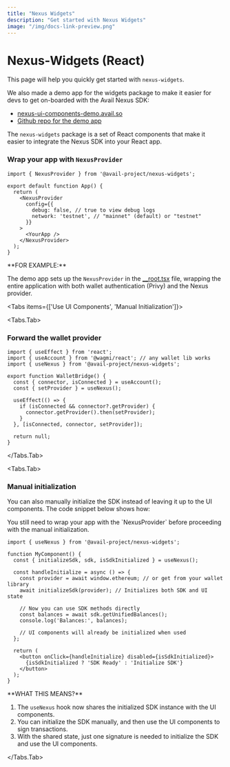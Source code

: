 ```yaml
---
title: "Nexus Widgets"
description: "Get started with Nexus Widgets"
image: "/img/docs-link-preview.png"
---
```



# Nexus-Widgets (React)

This page will help you quickly get started with `nexus-widgets`.

<Callout type="info">
We also made a demo app for the widgets package to make it easier for devs to get on-boarded with the Avail Nexus SDK:

- [nexus-ui-components-demo.avail.so](https://nexus-ui-components-demo.avail.so/)
- [Github repo for the demo app](https://github.com/availproject/nexus-ui-components-demo)
</Callout>

The `nexus-widgets` package is a set of React components that make it easier to integrate the Nexus SDK into your React app.

<Steps>

### Wrap your app with `NexusProvider`

```tsx showLineNumbers filename="root-of-your-app.tsx"
import { NexusProvider } from '@avail-project/nexus-widgets';

export default function App() {
  return (
    <NexusProvider
      config={{
        debug: false, // true to view debug logs
        network: 'testnet', // "mainnet" (default) or "testnet"
      }}
    >
      <YourApp />
    </NexusProvider>
  );
}
```

<Callout type="info">
**FOR EXAMPLE:**<br/>

The demo app sets up the `NexusProvider` in the [__root.tsx](https://github.com/availproject/nexus-ui-components-demo/blob/main/src/routes/__root.tsx#L50) file, 
wrapping the entire application with both wallet authentication (Privy) and the Nexus provider.
</Callout>

<Tabs items={['Use UI Components', 'Manual Initialization']}>

<Tabs.Tab>

### Forward the wallet provider

```tsx showLineNumbers filename="wallet-provider.tsx"
import { useEffect } from 'react';
import { useAccount } from '@wagmi/react'; // any wallet lib works
import { useNexus } from '@avail-project/nexus-widgets';

export function WalletBridge() {
  const { connector, isConnected } = useAccount();
  const { setProvider } = useNexus();

  useEffect(() => {
    if (isConnected && connector?.getProvider) {
      connector.getProvider().then(setProvider);
    }
  }, [isConnected, connector, setProvider]);

  return null;
}
```

</Tabs.Tab>

<Tabs.Tab>

### Manual initialization

You can also manually initialize the SDK instead of leaving it up to the UI components.
The code snippet below shows how:

<Callout>
You still need to wrap your app with the `NexusProvider` before proceeding with the manual initialization.
</Callout>

```tsx showLineNumbers filename="App.tsx"
import { useNexus } from '@avail-project/nexus-widgets';

function MyComponent() {
  const { initializeSdk, sdk, isSdkInitialized } = useNexus();

  const handleInitialize = async () => {
    const provider = await window.ethereum; // or get from your wallet library
    await initializeSdk(provider); // Initializes both SDK and UI state

    // Now you can use SDK methods directly
    const balances = await sdk.getUnifiedBalances();
    console.log('Balances:', balances);

    // UI components will already be initialized when used
  };

  return (
    <button onClick={handleInitialize} disabled={isSdkInitialized}>
      {isSdkInitialized ? 'SDK Ready' : 'Initialize SDK'}
    </button>
  );
}
```

<Callout type="info">
**WHAT THIS MEANS?**<br/>

1. The `useNexus` hook now shares the initialized SDK instance with the UI components.
2. You can initialize the SDK manually, and then use the UI components to sign transactions.
3. With the shared state, just one signature is needed to initialize the SDK and use the UI components.
</Callout>

</Tabs.Tab>

</Tabs>

</Steps>
